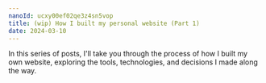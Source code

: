 ```yaml
---
nanoId: ucxy00ef02qe3z4sn5vop
title: (wip) How I built my personal website (Part 1)
date: 2024-03-10
---
```


In this series of posts, I'll take you through the process of how I built my own website, exploring the tools, technologies, and decisions I made along the way.

